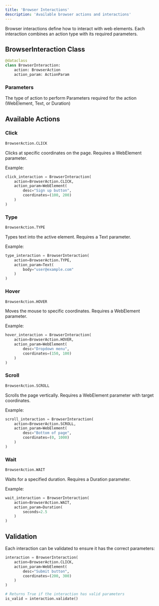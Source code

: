 ```yaml
---
title: 'Browser Interactions'
description: 'Available browser actions and interactions'
---
```


Browser interactions define how to interact with web elements. Each interaction combines an action type with its required parameters.

## BrowserInteraction Class

```python
@dataclass
class BrowserInteraction:
    action: BrowserAction
    action_param: ActionParam
```

### Parameters

<ParamField path="action" type="BrowserAction" required>
  The type of action to perform
</ParamField>

<ParamField path="action_param" type="ActionParam" required>
  Parameters required for the action (WebElement, Text, or Duration)
</ParamField>

## Available Actions

### Click
```python
BrowserAction.CLICK
```
Clicks at specific coordinates on the page. Requires a WebElement parameter.

Example:
```python
click_interaction = BrowserInteraction(
    action=BrowserAction.CLICK,
    action_param=WebElement(
        desc="Sign up button",
        coordinates=(100, 200)
    )
)
```

### Type
```python
BrowserAction.TYPE
```
Types text into the active element. Requires a Text parameter.

Example:
```python
type_interaction = BrowserInteraction(
    action=BrowserAction.TYPE,
    action_param=Text(
        body="user@example.com"
    )
)
```

### Hover
```python
BrowserAction.HOVER
```
Moves the mouse to specific coordinates. Requires a WebElement parameter.

Example:
```python
hover_interaction = BrowserInteraction(
    action=BrowserAction.HOVER,
    action_param=WebElement(
        desc="Dropdown menu",
        coordinates=(150, 100)
    )
)
```

### Scroll
```python
BrowserAction.SCROLL
```
Scrolls the page vertically. Requires a WebElement parameter with target coordinates.

Example:
```python
scroll_interaction = BrowserInteraction(
    action=BrowserAction.SCROLL,
    action_param=WebElement(
        desc="Bottom of page",
        coordinates=(0, 1000)
    )
)
```

### Wait
```python
BrowserAction.WAIT
```
Waits for a specified duration. Requires a Duration parameter.

Example:
```python
wait_interaction = BrowserInteraction(
    action=BrowserAction.WAIT,
    action_param=Duration(
        seconds=2.5
    )
)
```

## Validation

Each interaction can be validated to ensure it has the correct parameters:

```python
interaction = BrowserInteraction(
    action=BrowserAction.CLICK,
    action_param=WebElement(
        desc="Submit button",
        coordinates=(200, 300)
    )
)

# Returns True if the interaction has valid parameters
is_valid = interaction.validate()
``` 
